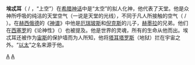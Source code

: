 {{unreferenced|time=2013-10-12}} 
'''埃忒耳'''（{{polytonic|Αἰθήρ}} / {{lang|en|Aether}}，“上空”）在[[希腊神话|希腊神话]]中是“太空”的拟人化神，他代表了天堂。他是众神所呼吸的纯洁的天堂空气（一说是天堂的光线），不同于凡人所接触的空气（{{polytonic|ἀήρ}} / {{lang|el|air}}）。在[[赫西俄德|赫西俄德]]的《[[神谱|神谱]]》中他是[[厄瑞玻斯|厄瑞玻斯]]和[[倪克斯|倪克斯]]的儿子，[[赫墨拉|赫墨拉]]的兄弟。他们在[[西塞罗|西塞罗]]的《论神性》（{{lang|la|''De Natura deorum''}}）也被提及。他是世界的灵魂，所有的生命从他而出。埃忒耳还被作为[[宙斯|宙斯]]的保护墙而为人所知，他将[[塔耳塔罗斯|塔耳塔罗斯]]（地狱）拦在宇宙之外。“[[以太|以太]]”之名来源于他。

{{希腊原始神}}
{{希臘神話諸神}}
{{希臘宗教}}
[[分類:希臘神祇|A]]
[[分類:天空神|A]]